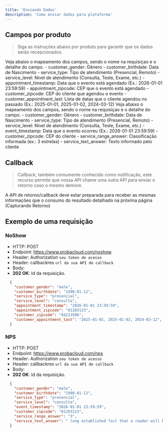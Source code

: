 ```yaml
---
title: 'Enviando Dados'
description: 'Como enviar dados para plataforma'
---
```


## Campos por produto

> Siga as instruções abaixo por produto para garantir que os dados serão recepcionados.

<AccordionGroup>
  <Accordion icon="calendar" title="No Show">
    Veja abaixo o mapeamento dos campos, sendo o nome na requisiçao e o detalhe do campo.
    - customer_gender: Gênero
    - customer_birthdate: Data de Nascimento
    - service_type: Tipo de atendimento (Presencial, Remoto)
    - service_level: Nível de atendimento (Consulta, Teste, Exame, etc.)
    - appointment_timestamp: Data que o evento está agendado (Ex.: 2026-01-01 23:59:59)
    - appointment_zipcode: CEP que o evento está agendado
    - customer_zipcode: CEP do cliente que agendou o evento
    - customer_appointment_last: Lista de datas que o cliente agendou no passado (Ex.: 2025-01-01, 2025-01-02, 2024-03-12)
  </Accordion>
  <Accordion icon="bullseye" title="NPS">
    Veja abaixo o mapeamento dos campos, sendo o nome na requisiçao e o detalhe do campo.
    - customer_gender: Gênero
    - customer_birthdate: Data de Nascimento
    - service_type: Tipo de atendimento (Presencial, Remoto)
    - service_level: Nível de atendimento (Consulta, Teste, Exame, etc.)
    - event_timestamp: Data que o evento ocorreu (Ex.: 2026-01-01 23:59:59)
    - customer_zipcode: CEP do cliente
    - service_range_answer: Classificação informada (ex.: 3 estrelas)
    - service_text_answer: Texto informado pelo cliente
  </Accordion>
</AccordionGroup>


## Callback

> Callback, também comumente conhecido como notificação, este recurso permite que nossa API chame uma outra API para enviar o retorno caso o mesmo demore.

A API de retorno/callback deve estar preparada para receber as mesmas informações que o consumo do resultado detalhado na próxima página (Capturando Retorno)

## Exemplo de uma requisição

### NoShow

- HTTP: POST 
- Endpoint: https://www.probacloud.com/noshow
- Header: Authorization `seu token de acesso`
- Header: callbackres `url da sua API de callback`
- Body: 
- **202 OK**: Id da requisição.
```json
  {
    "customer_gender": "male",
    "customer_birthdate": "1990-01-12",
    "service_type": "presencial",
    "service_level": "consulta",
    "appointment_timestamp": "2026-01-01 23:59:59",
    "appointment_zipcode": "01283123",
    "customer_zipcode": "04213506",
    "customer_appointment_last": "2025-01-01, 2025-01-02, 2024-03-12",
  }
```

### NPS

- HTTP: POST 
- Endpoint: https://www.probacloud.com/nps 
- Header: Authorization `seu token de acesso`
- Header: callbackres `url da sua API de callback`
- Body: 
- **202 OK**: Id da requisição.
```json
  {
    "customer_gender": "male",
    "customer_birthdate": "1990-01-12",
    "service_type": "presencial",
    "service_level": "consulta",
    "event_timestamp": "2026-01-01 23:59:59",
    "customer_zipcode": "01283123",
    "service_range_answer": "3",
    "service_text_answer": " long established fact that a reader will be distracted by the readable content of a page when looking at its layout. The point of using Lorem Ipsum is that it has a more-or-less normal distribution of letters, as opposed to using 'Content here, content here', making it look like readable English. Many desktop publishing packages and web page editors",
  }
```

  